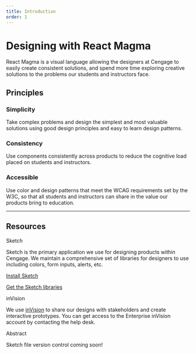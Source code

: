 ```yaml
---
title: Introduction
order: 1
---
```



# Designing with React Magma

React Magma is a visual language allowing the designers at Cengage to easily create consistent solutions, and spend more time exploring creative solutions to the problems our students and instructors face.

## Principles

### Simplicity

Take complex problems and design the simplest and most valuable solutions using good design principles and easy to learn design patterns.

### Consistency

Use components consistently across products to reduce the cognitive load placed on students and instructors.

### Accessible

Use color and design patterns that meet the WCAG requirements set by the W3C, so that all students and instructors can share in the value our products bring to education.

<span class="horizontal-spacer"></span>
<hr class="article-divider" />

## Resources

<div class="heading-leading-img">
  <Heading level={3}>
    <SketchLogo style={{ width: '40px' }} />
    Sketch
  </Heading>
</div>

Sketch is the primary application we use for designing products within Cengage. We maintain a comprehensive set of libraries for designers to use including colors, form inputs, alerts, etc.

[Install Sketch](https://www.sketch.com/)

[Get the Sketch libraries](http://stash.corp.web:7990/projects/CUX/repos/designlibrary/browse)

<span class="horizontal-spacer"></span>

<div class="heading-leading-img">
  <Heading level={3}>
    <InvisionLogo style={{ width: '40px' }} />
    inVision
  </Heading>
</div>

We use [inVision](https://www.invisionapp.com/) to share our designs with stakeholders and create interactive prototypes. You can get access to the Enterprise inVision account by contacting the help desk.

<span class="horizontal-spacer"></span>

<div class="heading-leading-img">
  <Heading level={3}>
    <AbstractLogo style={{ width: '40px' }} />
    Abstract
  </Heading>
</div>

Sketch file version control coming soon!

<span class="horizontal-spacer"></span>
